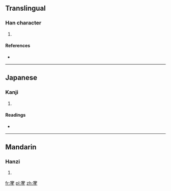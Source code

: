==Translingual==

===Han character===
{{Han char|rn=40|rad=宀|as=07|sn=10|four=|canj=十十大木 (JJKD)}}

# {{defn|Han|sort=宀07}}

====References====
* {{Han ref|kx=0286.020|dkj=07158|dj=0565.020|hdz=20930.060|uh=5BAF|ud=23471}}

----

==Japanese==

===Kanji===
{{ja-kanji|grade=|rs=宀07}}

# {{defn|lang=ja|sort=宀07}}

====Readings====
* {{ja-readings|on=[[こう]] (kō), [[きょう]] (kyō)|kun=[[きがあがりぬす]] (kigaagarinusu)}}

----

==Mandarin==

===Hanzi===
{{cmn-hanzi|pin=[[xiāo]] ([[xiao1]])|wg=hsiao<sup>1</sup>}}

# {{defn|lang=cmn|sort=宀07}}

[[fr:宯]]
[[pl:宯]]
[[zh:宯]]